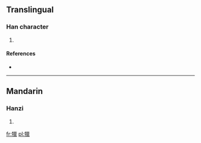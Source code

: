==Translingual==

===Han character===
{{Han char|rn=93|rad=牛|as=15|sn=19|four=2251<sub>6</sub>|canj=竹手女女女 (HQVVV)}}

# {{defn|Han|sort=牛15}}

====References====
* {{Han ref|kx=0704.390|dkj=20197|dj=1117.240|hdz=31821.120|uh=72A3|ud=29347|bh=F271|bd=62065}}

----

==Mandarin==

===Hanzi===
{{cmn-hanzi|pin=[[liè]] ([[lie4]])|wg=lieh<sup>4</sup>}}

# {{defn|Mandarin|sort=牛15}}

[[fr:犣]]
[[pl:犣]]